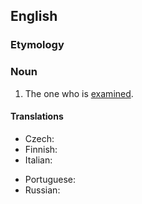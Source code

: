 {{also|examinée}}

==English==

===Etymology===
{{suffix|examine|ee|t2=object of|lang=en}}

===Noun===
{{en-noun}}

# The one who is [[examine]]d.

====Translations====
{{trans-top|one who is examined}}
* Czech: {{t|cs|zkoušený|m}}
* Finnish: {{t+|fi|kokelas}}
* Italian: {{t+|it|esaminando|m}}
{{trans-mid}}
* Portuguese: {{t+|pt|examinando|m}}
* Russian: {{t+|ru|экзаменуемый}}
{{trans-bottom}}